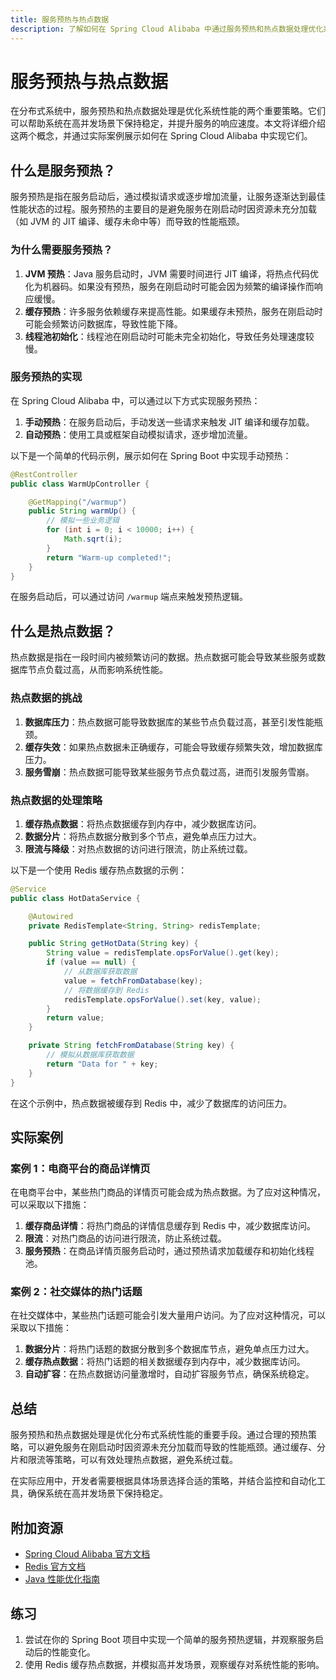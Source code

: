 ```yaml
---
title: 服务预热与热点数据
description: 了解如何在 Spring Cloud Alibaba 中通过服务预热和热点数据处理优化系统性能，提升服务稳定性和响应速度。
---
```


# 服务预热与热点数据

在分布式系统中，服务预热和热点数据处理是优化系统性能的两个重要策略。它们可以帮助系统在高并发场景下保持稳定，并提升服务的响应速度。本文将详细介绍这两个概念，并通过实际案例展示如何在 Spring Cloud Alibaba 中实现它们。

## 什么是服务预热？

服务预热是指在服务启动后，通过模拟请求或逐步增加流量，让服务逐渐达到最佳性能状态的过程。服务预热的主要目的是避免服务在刚启动时因资源未充分加载（如 JVM 的 JIT 编译、缓存未命中等）而导致的性能瓶颈。

### 为什么需要服务预热？

1. **JVM 预热**：Java 服务启动时，JVM 需要时间进行 JIT 编译，将热点代码优化为机器码。如果没有预热，服务在刚启动时可能会因为频繁的编译操作而响应缓慢。
2. **缓存预热**：许多服务依赖缓存来提高性能。如果缓存未预热，服务在刚启动时可能会频繁访问数据库，导致性能下降。
3. **线程池初始化**：线程池在刚启动时可能未完全初始化，导致任务处理速度较慢。

### 服务预热的实现

在 Spring Cloud Alibaba 中，可以通过以下方式实现服务预热：

1. **手动预热**：在服务启动后，手动发送一些请求来触发 JIT 编译和缓存加载。
2. **自动预热**：使用工具或框架自动模拟请求，逐步增加流量。

以下是一个简单的代码示例，展示如何在 Spring Boot 中实现手动预热：

```java
@RestController
public class WarmUpController {

    @GetMapping("/warmup")
    public String warmUp() {
        // 模拟一些业务逻辑
        for (int i = 0; i < 10000; i++) {
            Math.sqrt(i);
        }
        return "Warm-up completed!";
    }
}
```

在服务启动后，可以通过访问 `/warmup` 端点来触发预热逻辑。

## 什么是热点数据？

热点数据是指在一段时间内被频繁访问的数据。热点数据可能会导致某些服务或数据库节点负载过高，从而影响系统性能。

### 热点数据的挑战

1. **数据库压力**：热点数据可能导致数据库的某些节点负载过高，甚至引发性能瓶颈。
2. **缓存失效**：如果热点数据未正确缓存，可能会导致缓存频繁失效，增加数据库压力。
3. **服务雪崩**：热点数据可能导致某些服务节点负载过高，进而引发服务雪崩。

### 热点数据的处理策略

1. **缓存热点数据**：将热点数据缓存到内存中，减少数据库访问。
2. **数据分片**：将热点数据分散到多个节点，避免单点压力过大。
3. **限流与降级**：对热点数据的访问进行限流，防止系统过载。

以下是一个使用 Redis 缓存热点数据的示例：

```java
@Service
public class HotDataService {

    @Autowired
    private RedisTemplate<String, String> redisTemplate;

    public String getHotData(String key) {
        String value = redisTemplate.opsForValue().get(key);
        if (value == null) {
            // 从数据库获取数据
            value = fetchFromDatabase(key);
            // 将数据缓存到 Redis
            redisTemplate.opsForValue().set(key, value);
        }
        return value;
    }

    private String fetchFromDatabase(String key) {
        // 模拟从数据库获取数据
        return "Data for " + key;
    }
}
```

在这个示例中，热点数据被缓存到 Redis 中，减少了数据库的访问压力。

## 实际案例

### 案例 1：电商平台的商品详情页

在电商平台中，某些热门商品的详情页可能会成为热点数据。为了应对这种情况，可以采取以下措施：

1. **缓存商品详情**：将热门商品的详情信息缓存到 Redis 中，减少数据库访问。
2. **限流**：对热门商品的访问进行限流，防止系统过载。
3. **服务预热**：在商品详情页服务启动时，通过预热请求加载缓存和初始化线程池。

### 案例 2：社交媒体的热门话题

在社交媒体中，某些热门话题可能会引发大量用户访问。为了应对这种情况，可以采取以下措施：

1. **数据分片**：将热门话题的数据分散到多个数据库节点，避免单点压力过大。
2. **缓存热点数据**：将热门话题的相关数据缓存到内存中，减少数据库访问。
3. **自动扩容**：在热点数据访问量激增时，自动扩容服务节点，确保系统稳定。

## 总结

服务预热和热点数据处理是优化分布式系统性能的重要手段。通过合理的预热策略，可以避免服务在刚启动时因资源未充分加载而导致的性能瓶颈。通过缓存、分片和限流等策略，可以有效处理热点数据，避免系统过载。

在实际应用中，开发者需要根据具体场景选择合适的策略，并结合监控和自动化工具，确保系统在高并发场景下保持稳定。

## 附加资源

- [Spring Cloud Alibaba 官方文档](https://spring-cloud-alibaba-group.github.io/github-pages/)
- [Redis 官方文档](https://redis.io/documentation)
- [Java 性能优化指南](https://www.oracle.com/java/technologies/javase/performance.html)

## 练习

1. 尝试在你的 Spring Boot 项目中实现一个简单的服务预热逻辑，并观察服务启动后的性能变化。
2. 使用 Redis 缓存热点数据，并模拟高并发场景，观察缓存对系统性能的影响。
